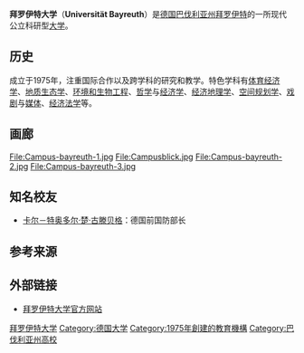 {{Infobox University
|logo            = 
|name            = 拜羅伊特大學
|native_name     = Universität Bayreuth
|image           = [[File:Campusblick.jpg|260px]]
|established     = 1975年 
|type            = 公立大學
|endowment       = €1.108 亿<ref name="Press Relase 193/2013">{{cite web|title=Vom Studenten zum Präsidenten der Universität Bayreuth|url=http://www.uni-bayreuth.de/presse/Aktuelle-Infos/2013/193-JURA-mit-wirtschwiss-Zusatzausb_Vom-Studenten-zum-Praesidenten.pdf|publisher=University of Bayreuth|accessdate=12 August 2013|deadurl=yes|archiveurl=https://web.archive.org/web/20130721002616/http://www.uni-bayreuth.de/presse/Aktuelle-Infos/2013/193-JURA-mit-wirtschwiss-Zusatzausb_Vom-Studenten-zum-Praesidenten.pdf|archivedate=2013年7月21日}}</ref> 
|staff           = 大约 1,500 <small>(2013)</small><ref name="Press Relase 193/2013" />
|faculty         = 
|president       = Prof. Dr. Stefan Leible<ref name="Press Relase 193/2013" />
|chancellor      = Dr. Markus Zanner
|students        = 大约 11,000 <small>(2013年)</small><ref name="Press Relase 193/2013" />
|undergrad       = 
|postgrad        = 
|doctoral        = 
|profess         = 225 <small>(2013年)</small><ref name="Press Relase 193/2013" />
|city            = [[拜羅伊特|拜羅伊特]]
|state           = [[巴伐利亞州|巴伐利亞州]]
|country         = {{GER}}
|campus          = 城市
|free_label      = 
|free            = 
|colours         = 绿色和白色
|mascot          = 
|nickname        = 
|affiliations    = [[Santander_Network|Santander Network]]
|footnotes       = 
|website         = [http://www.neu.uni-bayreuth.de/en/Uni_Bayreuth/home/index.html www.uni-bayreuth.de]
|coor            = 
}}

'''拜罗伊特大学'''（'''Universität Bayreuth'''）是[[德国|德国]][[巴伐利亚州|巴伐利亚州]][[拜罗伊特|拜罗伊特]]的一所现代公立科研型[[大学|大学]]。

==历史==
成立于1975年，注重国际合作以及跨学科的研究和教学。特色学科有[[体育经济学|体育经济学]]、[[地质生态学|地质生态学]]、[[环境和生物工程|环境和生物工程]]、[[哲学|哲学]]与[[经济学|经济学]]、[[经济地理学|经济地理学]]、[[空间规划学|空间规划学]]、[[戏剧|戏剧]]与[[媒体|媒体]]、[[经济法学|经济法学]]等。

==画廊==
<gallery>
File:Campus-bayreuth-1.jpg
File:Campusblick.jpg
File:Campus-bayreuth-2.jpg
File:Campus-bayreuth-3.jpg
</gallery>

==知名校友==
*[[卡尔－特奥多尔·楚·古滕贝格|卡尔－特奥多尔·楚·古滕贝格]]：德国前国防部长

==参考来源==
{{reflist}}

==外部链接==
* [http://www.uni-bayreuth.de/ 拜罗伊特大学官方网站] {{Wayback|url=http://www.uni-bayreuth.de/ |date=20110225092437 }}

{{德国大学}}

{{Authority control}}
[[Category:拜罗伊特大学|]]
[[Category:德国大学|Category:德国大学]]
[[Category:1975年創建的教育機構|Category:1975年創建的教育機構]]
[[Category:巴伐利亚州高校|Category:巴伐利亚州高校]]